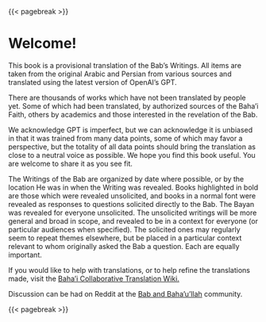 {{< pagebreak >}}

# Welcome! {#sec-welcome .unnumbered}

This book is a provisional translation of the Bab's Writings. All items are taken from the original Arabic and Persian from various sources and translated using the latest version of OpenAI's GPT.

There are thousands of works which have not been translated by people yet. Some of which had been translated, by authorized sources of the Baha'i Faith, others by academics and those interested in the revelation of the Bab.

We acknowledge GPT is imperfect, but we can acknowledge it is unbiased in that it was trained from many data points, some of which may favor a perspective, but the totality of all data points should bring the translation as close to a neutral voice as possible. We hope you find this book useful. You are welcome to share it as you see fit.

The Writings of the Bab are organized by date where possible, or by the location He was in when the Writing was revealed. Books highlighted in bold are those which were revealed unsolicited, and books in a normal font were revealed as responses to questions solicited directly to the Bab. The Bayan was revealed for everyone unsolicited. The unsolicited writings will be more general and broad in scope, and revealed to be in a context for everyone (or particular audiences when specified). The solicited ones may regularly seem to repeat themes elsewhere, but be placed in a particular context relevant to whom originally asked the Bab a question. Each are equally important.

If you would like to help with translations, or to help refine the translations made, visit the [Baha'i Collaborative Translation Wiki.](https://www.hgworld.org/ctw/index.php?title=Main_Page)

Discussion can be had on Reddit at the [Bab and Baha'u'llah](https://www.reddit.com/r/BabandBahaullah/) community.

{{< pagebreak >}}
